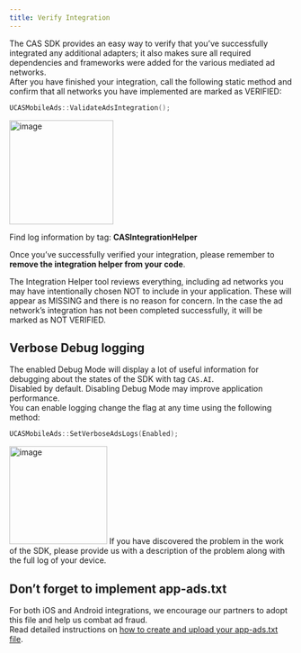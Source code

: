 ```yaml
---
title: Verify Integration
---
```


The CAS SDK provides an easy way to verify that you’ve successfully integrated any additional adapters; it also makes sure all required dependencies and frameworks were added for the various mediated ad networks.   
After you have finished your integration, call the following static method and confirm that all networks you have implemented are marked as VERIFIED:  
```cpp
UCASMobileAds::ValidateAdsIntegration();
```

<Image width="185" alt="image" src="/assets/unreal/Verify-Integration-1.png" />

Find log information by tag: **CASIntegrationHelper**

Once you’ve successfully verified your integration, please remember to **remove the integration helper from your code**.

The Integration Helper tool reviews everything, including ad networks you may have intentionally chosen NOT to include in your application. These will appear as MISSING and there is no reason for concern. In the case the ad network’s integration has not been completed successfully, it will be marked as NOT VERIFIED.

## Verbose Debug logging
The enabled Debug Mode will display a lot of useful information for debugging about the states of the SDK with tag `CAS.AI`.  
Disabled by default. Disabling Debug Mode may improve application performance.  
You can enable logging change the flag at any time using the following method:
```cpp
UCASMobileAds::SetVerboseAdsLogs(Enabled);
```

<Image width="174" alt="image" src="/assets/unreal/Verify-Integration-2.png" />

<Info>
If you have discovered the problem in the work of the SDK, please provide us with a description of the problem along with the full log of your device.
</Info>

## Don’t forget to implement app-ads.txt
For both iOS and Android integrations, we encourage our partners to adopt this file and help us combat ad fraud.  
Read detailed instructions on [how to create and upload your app-ads.txt file](https://github.com/cleveradssolutions/App-ads.txt#cleveradssolutions-app-adstxt).